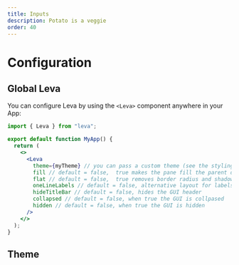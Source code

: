 ```yaml
---
title: Inputs
description: Potato is a veggie
order: 40
---
```


# Configuration

## Global Leva

You can configure Leva by using the `<Leva>` component anywhere in your App:

```jsx
import { Leva } from "leva";

export default function MyApp() {
  return (
    <>
      <Leva
        theme={myTheme} // you can pass a custom theme (see the styling section)
        fill // default = false,  true makes the pane fill the parent dom node it's rendered in
        flat // default = false,  true removes border radius and shadow
        oneLineLabels // default = false, alternative layout for labels, with labels and fields on separate rows
        hideTitleBar // default = false, hides the GUI header
        collapsed // default = false, when true the GUI is collpased
        hidden // default = false, when true the GUI is hidden
      />
    </>
  );
}
```

## Theme
